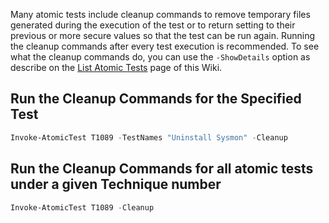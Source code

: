 Many atomic tests include cleanup commands to remove temporary files generated during the execution of the test or to return setting to their previous or more secure values so that the test can be run again. Running the cleanup commands after every test execution is recommended. To see what the cleanup commands do, you can use the `-ShowDetails` option as describe on the [List Atomic Tests](/invoke-atomicredteam/list-atomics) page of this Wiki.

## Run the Cleanup Commands for the Specified Test

```powershell
Invoke-AtomicTest T1089 -TestNames "Uninstall Sysmon" -Cleanup
```

## Run the Cleanup Commands for all atomic tests under a given Technique number

```powershell
Invoke-AtomicTest T1089 -Cleanup
```
